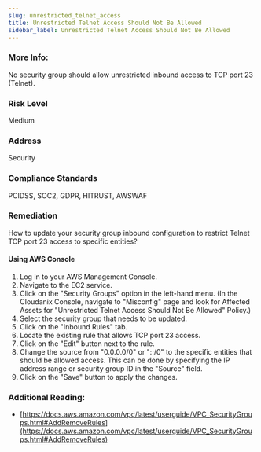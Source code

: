 ```yaml
---
slug: unrestricted_telnet_access
title: Unrestricted Telnet Access Should Not Be Allowed
sidebar_label: Unrestricted Telnet Access Should Not Be Allowed
---
```


### More Info:

No security group should allow unrestricted inbound access to TCP port 23 (Telnet).

### Risk Level

Medium

### Address

Security

### Compliance Standards

PCIDSS, SOC2, GDPR, HITRUST, AWSWAF

### Remediation

How to update your security group inbound configuration to restrict Telnet TCP port 23 access to specific entities?

#### Using AWS Console

1. Log in to your AWS Management Console.
2. Navigate to the EC2 service.
3. Click on the "Security Groups" option in the left-hand menu.
    (In the Cloudanix Console, navigate to "Misconfig" page and look for Affected Assets for "Unrestricted Telnet Access Should Not Be Allowed" Policy.)
4. Select the security group that needs to be updated.
5. Click on the "Inbound Rules" tab.
6. Locate the existing rule that allows TCP port 23 access.
7. Click on the "Edit" button next to the rule.
8. Change the source from "0.0.0.0/0" or "::/0" to the specific entities that should be allowed access. This can be done by specifying the IP address range or security group ID in the "Source" field.
9. Click on the "Save" button to apply the changes.

### Additional Reading:

- [https://docs.aws.amazon.com/vpc/latest/userguide/VPC_SecurityGroups.html#AddRemoveRules](https://docs.aws.amazon.com/vpc/latest/userguide/VPC_SecurityGroups.html#AddRemoveRules) 


